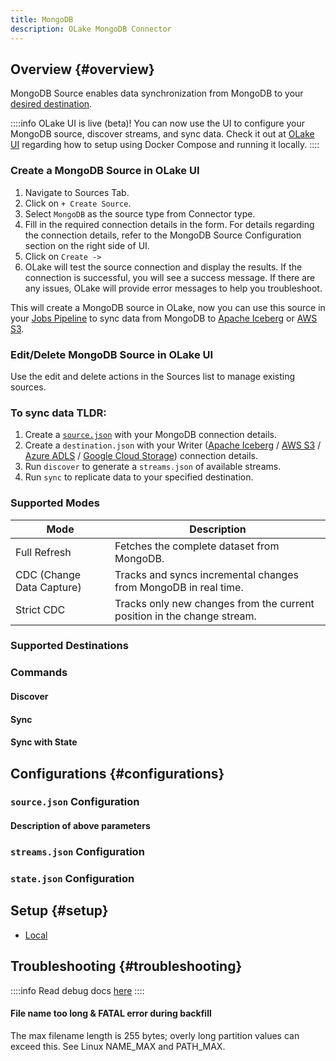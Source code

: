 ```yaml
---
title: MongoDB
description: OLake MongoDB Connector
---
```


## Overview {#overview}

MongoDB Source enables data synchronization from MongoDB to your [desired destination](../../writers/iceberg/overview).

::::info
OLake UI is live (beta)! You can now use the UI to configure your MongoDB source, discover streams, and sync data. Check it out at [OLake UI](../../getting-started/olake-ui) regarding how to setup using Docker Compose and running it locally.
::::

<Tabs>

<TabItem value="mongodb-ui" label="Use OLake UI for MongoDB" default>

### Create a MongoDB Source in OLake UI

1. Navigate to Sources Tab.
2. Click on `+ Create Source`.
3. Select `MongoDB` as the source type from Connector type.
4. Fill in the required connection details in the form. For details regarding the connection details, refer to the MongoDB Source Configuration section on the right side of UI.
5. Click on `Create ->`
6. OLake will test the source connection and display the results. If the connection is successful, you will see a success message. If there are any issues, OLake will provide error messages to help you troubleshoot.

This will create a MongoDB source in OLake, now you can use this source in your [Jobs Pipeline](../../jobs/overview) to sync data from MongoDB to [Apache Iceberg](../../writers/iceberg/overview) or [AWS S3](../../writers/parquet/s3).

### Edit/Delete MongoDB Source in OLake UI
Use the edit and delete actions in the Sources list to manage existing sources.

</TabItem>

<TabItem value="mongodb-cli" label="Use OLake CLI for MongoDB">

### To sync data TLDR:
1. Create a [`source.json`](#configurations) with your MongoDB connection details.
2. Create a `destination.json` with your Writer ([Apache Iceberg](../../writers/iceberg/catalog/overview) / [AWS S3](../../writers/parquet/s3) / [Azure ADLS](../../writers/iceberg/azure) / [Google Cloud Storage](../../writers/iceberg/gcs)) connection details.
3. Run `discover` to generate a `streams.json` of available streams.
4. Run `sync` to replicate data to your specified destination.

### Supported Modes

| Mode | Description |
|---|---|
| Full Refresh | Fetches the complete dataset from MongoDB. |
| CDC (Change Data Capture) | Tracks and syncs incremental changes from MongoDB in real time. |
| Strict CDC | Tracks only new changes from the current position in the change stream. |

### Supported Destinations

<SupportedDestinations/>

### Commands

#### Discover

<Tabs>

<TabItem value="docker-mongo" label="OLake Docker" default>
<DockerDiscoverMongoDB/>
</TabItem>

<TabItem value="docker-local" label="Locally run OLake" default>
<LocalDiscoverMongoDB/>
</TabItem>

</Tabs>

#### Sync

<Tabs>

<TabItem value="docker-mongo-2" label="OLake Docker" default>
<DockerSyncMongoDB/>
</TabItem>

<TabItem value="docker-local-2" label="Locally run OLake" default>
<LocalSyncMongoDB/>
</TabItem>

</Tabs>

#### Sync with State

<Tabs>

<TabItem value="docker-mongo-3" label="OLake Docker" default>
<DockerSyncWithStateMongoDB/>
</TabItem>

<TabItem value="docker-local-3" label="Locally run OLake" default>
<LocalSyncWithStateMongoDB/>
</TabItem>

</Tabs>

</TabItem>

</Tabs>

## Configurations {#configurations}

### `source.json` Configuration

<Tabs>

<TabItem value="mongo-config" label="Config" default>
<MongoDBSourceConfig/>
</TabItem>

<TabItem value="mongo-config-wth-srv" label="Config with SRV" default>
<MongoDBSourceConfigWithSRV/>
</TabItem>

</Tabs>

#### Description of above parameters
<MongoDBSourceConfigDetails/>

### `streams.json` Configuration

<SelectedStreamsOnly/>
<SelectedStreamsOnlyDetails/>
<StreamsOnly/>
<StreamsOnlyDetails/>

### `state.json` Configuration

<MongoDBStateConfig/>
<MongoDBStateConfigDetails/>

## Setup {#setup}

- <a href="/docs/connectors/mongodb/setup/local" target="_blank" rel="noopener noreferrer">Local</a>

## Troubleshooting {#troubleshooting}

::::info
Read debug docs [here](../../community/contributing#debugging-olake)
::::

#### File name too long & FATAL error during backfill
The max filename length is 255 bytes; overly long partition values can exceed this. See Linux NAME_MAX and PATH_MAX.


